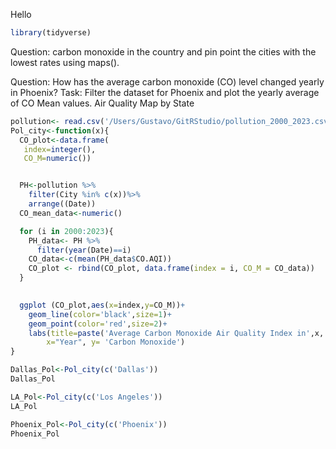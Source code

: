 Hello

```r
library(tidyverse)
```
Question: carbon monoxide in the country and pin point the cities with the lowest rates using maps(). 





Question: How has the average carbon monoxide (CO) level changed yearly in Phoenix?
Task: Filter the dataset for Phoenix and plot the yearly average of CO Mean values.
Air Quality Map by State

```r
pollution<- read.csv('/Users/Gustavo/GitRStudio/pollution_2000_2023.csv')
Pol_city<-function(x){
  CO_plot<-data.frame(
   index=integer(),
   CO_M=numeric())


  PH<-pollution %>%
    filter(City %in% c(x))%>%
    arrange((Date))
  CO_mean_data<-numeric()

  for (i in 2000:2023){
    PH_data<- PH %>%
      filter(year(Date)==i)
    CO_data<-c(mean(PH_data$CO.AQI))
    CO_plot <- rbind(CO_plot, data.frame(index = i, CO_M = CO_data))
  }
  

  ggplot (CO_plot,aes(x=index,y=CO_M))+
    geom_line(color='black',size=1)+
    geom_point(color='red',size=2)+
    labs(title=paste('Average Carbon Monoxide Air Quality Index in',x,'from 2000-2023'),
        x="Year", y= 'Carbon Monoxide')
}            

```


```r
Dallas_Pol<-Pol_city(c('Dallas'))
Dallas_Pol

LA_Pol<-Pol_city(c('Los Angeles'))
LA_Pol

Phoenix_Pol<-Pol_city(c('Phoenix'))
Phoenix_Pol
```